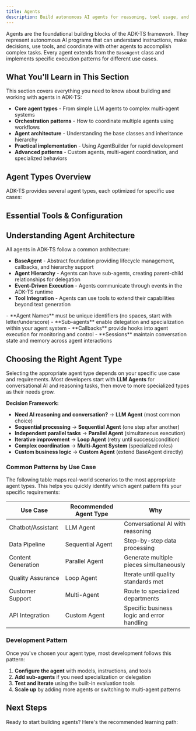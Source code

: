 ```yaml
---
title: Agents
description: Build autonomous AI agents for reasoning, tool usage, and multi-agent coordination in ADK-TS
---
```



Agents are the foundational building blocks of the ADK-TS framework. They represent autonomous AI programs that can understand instructions, make decisions, use tools, and coordinate with other agents to accomplish complex tasks. Every agent extends from the `BaseAgent` class and implements specific execution patterns for different use cases.

## What You'll Learn in This Section

This section covers everything you need to know about building and working with agents in ADK-TS:

- **Core agent types** - From simple LLM agents to complex multi-agent systems
- **Orchestration patterns** - How to coordinate multiple agents using workflows
- **Agent architecture** - Understanding the base classes and inheritance hierarchy
- **Practical implementation** - Using AgentBuilder for rapid development
- **Advanced patterns** - Custom agents, multi-agent coordination, and specialized behaviors

## Agent Types Overview

ADK-TS provides several agent types, each optimized for specific use cases:

<Cards>
  <Card
    title="🤖 LLM Agents"
    description="AI-powered agents that use language models for reasoning, conversation, tool usage, and complex decision-making"
    href="/docs/framework/agents/llm-agents"
  />
  <Card
    title="⚡ Workflow Agents"
    description="Orchestration agents for structured processes: Sequential pipelines, Parallel execution, and Loop patterns"
    href="/docs/framework/agents/workflow-agents"
  />
  <Card
    title="🏗️ Custom Agents"
    description="Build highly specialized agents with custom business logic by extending the BaseAgent class"
    href="/docs/framework/agents/custom-agents"
  />
  <Card
    title="🌐 Multi-Agent Systems"
    description="Coordinate teams of specialized agents with delegation, communication, and distributed task management"
    href="/docs/framework/agents/multi-agents"
  />
</Cards>

## Essential Tools & Configuration

<Cards>
  <Card
    title="🔧 Agent Builder"
    description="Fluent, chainable API for rapid agent creation with built-in session management and configuration"
    href="/docs/framework/agents/agent-builder"
  />
  <Card
    title="🧠 Models & Providers"
    description="Configure LLM models from Google Gemini, OpenAI, Anthropic, and more with flexible integration options"
    href="/docs/framework/agents/models"
  />
</Cards>

## Understanding Agent Architecture

All agents in ADK-TS follow a common architecture:

- **BaseAgent** - Abstract foundation providing lifecycle management, callbacks, and hierarchy support
- **Agent Hierarchy** - Agents can have sub-agents, creating parent-child relationships for delegation
- **Event-Driven Execution** - Agents communicate through events in the ADK-TS runtime
- **Tool Integration** - Agents can use tools to extend their capabilities beyond text generation

<Callout type="info" title="Key Concepts">
  - **Agent Names** must be unique identifiers (no spaces, start with letter/underscore)
  - **Sub-agents** enable delegation and specialization within your agent system
  - **Callbacks** provide hooks into agent execution for monitoring and control
  - **Sessions** maintain conversation state and memory across agent interactions
</Callout>

## Choosing the Right Agent Type

Selecting the appropriate agent type depends on your specific use case and requirements. Most developers start with **LLM Agents** for conversational AI and reasoning tasks, then move to more specialized types as their needs grow.

**Decision Framework:**

- **Need AI reasoning and conversation?** → **LLM Agent** (most common choice)
- **Sequential processing** → **Sequential Agent** (one step after another)
- **Independent parallel tasks** → **Parallel Agent** (simultaneous execution)
- **Iterative improvement** → **Loop Agent** (retry until success/condition)
- **Complex coordination** → **Multi-Agent System** (specialized roles)
- **Custom business logic** → **Custom Agent** (extend BaseAgent directly)

### Common Patterns by Use Case

The following table maps real-world scenarios to the most appropriate agent types. This helps you quickly identify which agent pattern fits your specific requirements:

| Use Case           | Recommended Agent Type | Why                                        |
| ------------------ | ---------------------- | ------------------------------------------ |
| Chatbot/Assistant  | LLM Agent              | Conversational AI with reasoning           |
| Data Pipeline      | Sequential Agent       | Step-by-step data processing               |
| Content Generation | Parallel Agent         | Generate multiple pieces simultaneously    |
| Quality Assurance  | Loop Agent             | Iterate until quality standards met        |
| Customer Support   | Multi-Agent            | Route to specialized departments           |
| API Integration    | Custom Agent           | Specific business logic and error handling |

### Development Pattern

Once you've chosen your agent type, most development follows this pattern:

1. **Configure the agent** with models, instructions, and tools
2. **Add sub-agents** if you need specialization or delegation
3. **Test and iterate** using the built-in evaluation tools
4. **Scale up** by adding more agents or switching to multi-agent patterns

## Next Steps

Ready to start building agents? Here's the recommended learning path:

<Cards>
  <Card
    title="🚀 Build Your First LLM Agent"
    description="Master the fundamentals with hands-on examples using the most popular agent type"
    href="/docs/framework/agents/llm-agents"
  />
  <Card
    title="⚡ Master the Agent Builder"
    description="Learn the fluent API for rapid agent creation, configuration, and deployment"
    href="/docs/framework/agents/agent-builder"
  />
  <Card
    title="🧠 Set Up Models & Providers"
    description="Configure Gemini, OpenAI, Claude, and other LLM providers with environment setup"
    href="/docs/framework/agents/models"
  />
  <Card
    title="⚡ Create Workflow Orchestration"
    description="Build sequential pipelines, parallel processing, and loop patterns for complex workflows"
    href="/docs/framework/agents/workflow-agents"
  />
  <Card
    title="🌐 Design Multi-Agent Systems"
    description="Coordinate specialized agents with delegation, routing, and distributed task management"
    href="/docs/framework/agents/multi-agents"
  />
  <Card
    title="🎯 Develop Custom Agent Types"
    description="Extend BaseAgent to create specialized agents for unique business requirements"
    href="/docs/framework/agents/custom-agents"
  />
</Cards>

